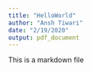 ```yaml
---
title: "HelloWorld"
author: "Ansh Tiwari"
date: "2/19/2020"
output: pdf_document
---
```

This is a markdown file